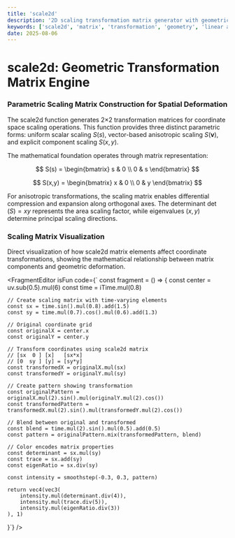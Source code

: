 ```yaml
---
title: 'scale2d'
description: '2D scaling transformation matrix generator with geometric synthesis capabilities'
keywords: ['scale2d', 'matrix', 'transformation', 'geometry', 'linear algebra']
date: 2025-08-06
---
```



# scale2d: Geometric Transformation Matrix Engine

### Parametric Scaling Matrix Construction for Spatial Deformation

The scale2d function generates 2×2 transformation matrices for coordinate space scaling operations. This function provides three distinct parametric forms: uniform scalar scaling $S(s)$, vector-based anisotropic scaling $S(\mathbf{v})$, and explicit component scaling $S(x,y)$.

The mathematical foundation operates through matrix representation:

$$
S(s) = \begin{bmatrix}
s & 0 \\
0 & s
\end{bmatrix}
$$

$$
S(x,y) = \begin{bmatrix}
x & 0 \\
0 & y
\end{bmatrix}
$$

For anisotropic transformations, the scaling matrix enables differential compression and expansion along orthogonal axes. The determinant $\det(S) = xy$ represents the area scaling factor, while eigenvalues $(x,y)$ determine principal scaling directions.

### Scaling Matrix Visualization

Direct visualization of how scale2d matrix elements affect coordinate transformations, showing the mathematical relationship between matrix components and geometric deformation.

<FragmentEditor
        isFun
        code={`
const fragment = () => {
    const center = uv.sub(0.5).mul(6)
    const time = iTime.mul(0.8)

    // Create scaling matrix with time-varying elements
    const sx = time.sin().mul(0.8).add(1.5)
    const sy = time.mul(0.7).cos().mul(0.6).add(1.3)

    // Original coordinate grid
    const originalX = center.x
    const originalY = center.y

    // Transform coordinates using scale2d matrix
    // [sx  0 ] [x]   [sx*x]
    // [0  sy ] [y] = [sy*y]
    const transformedX = originalX.mul(sx)
    const transformedY = originalY.mul(sy)

    // Create pattern showing transformation
    const originalPattern = originalX.mul(2).sin().mul(originalY.mul(2).cos())
    const transformedPattern = transformedX.mul(2).sin().mul(transformedY.mul(2).cos())

    // Blend between original and transformed
    const blend = time.mul(2).sin().mul(0.5).add(0.5)
    const pattern = originalPattern.mix(transformedPattern, blend)

    // Color encodes matrix properties
    const determinant = sx.mul(sy)
    const trace = sx.add(sy)
    const eigenRatio = sx.div(sy)

    const intensity = smoothstep(-0.3, 0.3, pattern)

    return vec4(vec3(
        intensity.mul(determinant.div(4)),
        intensity.mul(trace.div(5)),
        intensity.mul(eigenRatio.div(3))
    ), 1)

}`}
/>
